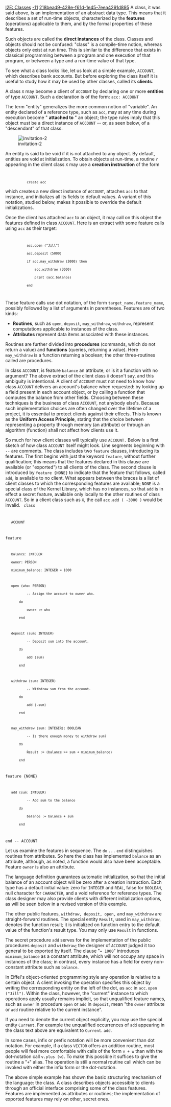 [[Property:title|I2E: Classes]]
[[Property:weight|-11]]
[[Property:uuid|218bead9-428e-f61d-1e45-7eea4291d895]]
A class, it was said above, is an implementation of an abstract data type. This means that it describes a set of run-time objects, characterized by the ''' features''' (operations) applicable to them, and by the formal properties of these features. 

Such objects are called the '''direct instances''' of the class. Classes and objects should not be confused: "class" is a compile-time notion, whereas objects only exist at run time. This is similar to the difference that exists in classical programming between a program and one execution of that program, or between a type and a run-time value of that type. 

{{info|"Object-Oriented" is a misnomer; "Class-Oriented Analysis, Design and Programming" would be a more accurate description of the method. }}

To see what a class looks like, let us look at a simple example, <code>ACCOUNT</code>, which describes bank accounts. But before exploring the class itself it is useful to study how it may be used by other classes, called its '''clients'''. 

A class <code>X</code> may become a client of <code>ACCOUNT</code> by declaring one or more '''entities''' of type <code>ACCOUNT</code>. Such a declaration is of the form: 
<code>acc: ACCOUNT</code>

The term "entity" generalizes the more common notion of "variable". An entity declared of a reference type, such as <code>acc</code>, may at any time during execution become " '''attached to''' " an object; the type rules imply that this object must be a direct instance of <code>ACCOUNT</code> -- or, as seen below, of a "descendant" of that class. 

[[Image:invitation-2]]  

An entity is said to be void if it is not attached to any object. By default, entities are void at initialization. To obtain objects at run-time, a routine <code>r</code> appearing in the client class <code>X</code> may use a '''creation instruction''' of the form 

<code>
            create acc</code>


which creates a new direct instance of <code> ACCOUNT</code>, attaches <code>acc</code> to that instance, and initializes all its fields to default values. A variant of this notation, studied below, makes it possible to override the default initializations. 

Once the client has attached <code>acc</code> to an object, it may call on this object the features defined in class <code>ACCOUNT</code>. Here is an extract with some feature calls using <code>acc</code> as their target: 
<code>
            acc.open ("Jill")
            acc.deposit (5000)
            if acc.may_withdraw (3000) then
                acc.withdraw (3000)
                print (acc.balance)
            end
</code>

These feature calls use dot notation, of the form <code>target_name.feature_name</code>, possibly followed by a list of arguments in parentheses. Features are of two kinds: 
*  '''Routines''', such as <code>open</code>, <code>deposit</code>, <code>may_withdraw</code>, <code>withdraw</code>, represent computations applicable to instances of the class. 
*  '''Attributes''' represent data items associated with these instances. 

Routines are further divided into '''procedures''' (commands, which do not return a value) and '''functions''' (queries, returning a value). Here <code>may_withdraw</code> is a function returning a boolean; the other three-routines called are procedures. 

{{info|A note on syntax: you may separate instructions by semicolons, and indeed you should when, as on the next-to-last line of the example, two or more instructions appear on a line. But the language's syntax has been designed so that the semicolon is almost always optional, regardless of the layout. Indeed the practice is to omit it between instructions or declarations on separate lines, as this results in lighter, clearer software texts. }}

In class <code>ACCOUNT</code>, is feature <code>balance</code> an attribute, or is it a function with no argument? The above extract of the client class <code>X</code> doesn't say, and this ambiguity is intentional. A client of <code>ACCOUNT</code> must not need to know how class <code>ACCOUNT</code> delivers an account's balance when requested: by looking up a field present in each account object, or by calling a function that computes the balance from other fields. Choosing between these techniques is the business of class <code>ACCOUNT</code>, not anybody else's. Because such implementation choices are often changed over the lifetime of a project, it is essential to protect clients against their effects. This is known as the '''Uniform Access Principle''', stating that the choice between representing a property through memory (an attribute) or through an algorithm (function) shall not affect how clients use it. 

So much for how client classes will typically use <code>ACCOUNT. </code> Below is a first sketch of how class <code>ACCOUNT</code> itself might look. Line segments beginning with <code>--</code> are comments. The class includes two <code>feature</code> clauses, introducing its features. The first begins with just the keyword <code>feature</code>, without further qualification; this means that the features declared in this clause are available (or "exported") to all clients of the class. The second clause is introduced by <code>feature {NONE}</code> to indicate that the feature that follows, called <code>add</code>, is available to no client. What appears between the braces is a list of client classes to which the corresponding features are available; <code>NONE</code> is a special class of the Kernel Library, which has no instances, so that <code>add</code> is in effect a secret feature, available only locally to the other routines of class <code>ACCOUNT</code>. So in a client class such as <code>X</code>, the call <code>acc.add ( -3000 )</code> would be invalid. 
<code>
class 
    ACCOUNT

feature

    balance: INTEGER
    owner: PERSON
    minimum_balance: INTEGER = 1000

    open (who: PERSON)
            -- Assign the account to owner who.
        do
            owner := who
        end

    deposit (sum: INTEGER)
            -- Deposit sum into the account.
        do
            add (sum)
        end

    withdraw (sum: INTEGER)
            -- Withdraw sum from the account.
        do
            add (-sum)
        end

    may_withdraw (sum: INTEGER): BOOLEAN
            -- Is there enough money to withdraw sum?
        do
            Result := (balance >= sum + minimum_balance)
        end

feature {NONE}

    add (sum: INTEGER)
            -- Add sum to the balance
        do
            balance := balance + sum
        end

end -- ACCOUNT
</code>

Let us examine the features in sequence. The <code>do</code> <code>...</code> <code>end</code> distinguishes routines from attributes. So here the class has implemented <code>balance</code> as an attribute, although, as noted, a function would also have been acceptable. Feature <code>owner</code> is also an attribute. 

The language definition guarantees automatic initialization, so that the initial balance of an account object will be zero after a creation instruction. Each type has a default initial value: zero for <code>INTEGER</code> and <code>REAL</code>, false for <code>BOOLEAN</code>, null character for <code>CHARACTER</code>, and a void reference for reference types. The class designer may also provide clients with different initialization options, as will be seen below in a revised version of this example. 

The other public features, <code>withdraw, deposit, open,</code> and <code>may_withdraw</code> are straight-forward routines. The special entity <code>Result</code>, used in <code>may_withdraw</code>, denotes the function result; it is initialized on function entry to the default value of the function's result type. You may only use <code>Result</code> in functions. 

The secret procedure <code>add</code> serves for the implementation of the public procedures <code>deposit</code> and <code>withdraw</code>; the designer of <code>ACCOUNT</code> judged it too general to be exported by itself. The clause "<code>= 1000</code>" introduces <code>minimum_balance</code> as a constant attribute, which will not occupy any space in instances of the class; in contrast, every instance has a field for every non-constant attribute such as <code>balance</code>. 

In Eiffel's object-oriented programming style any operation is relative to a certain object. A client invoking the operation specifies this object by writing the corresponding entity on the left of the dot, as <code>acc</code> in <code>acc.open ("Jill")</code>. Within the class, however, the "current" instance to which operations apply usually remains implicit, so that unqualified feature names, such as <code>owner</code> in procedure <code>open</code> or <code>add</code> in <code> deposit</code>, mean "the <code>owner</code> attribute or <code>add</code> routine relative to the current instance". 

If you need to denote the current object explicitly, you may use the special entity <code>Current</code>. For example the unqualified occurrences of <code>add</code> appearing in the class text above are equivalent to <code>Current</code>. <code>add</code>. 

In some cases, infix or prefix notation will be more convenient than dot notation. For example, if a class <code>VECTOR</code> offers an addition routine, most people will feel more comfortable with calls of the form <code>v + w</code> than with the dot-notation call <code>v.plus (w)</code>. To make this possible it suffices to give the routine a "<code>+</code>" alias. The operation is still a normal routine call which can be invoked with either the infix form or the dot-notation. 

The above simple example has shown the basic structuring mechanism of the language: the class. A class describes objects accessible to clients through an official interface comprising some of the class features. Features are implemented as attributes or routines; the implementation of exported features may rely on other, secret ones. 




